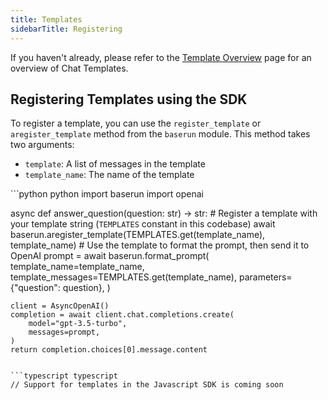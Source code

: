 ```yaml
---
title: Templates
sidebarTitle: Registering
---
```


If you haven't already, please refer to the [Template Overview](/templates/overview) page for an overview of Chat Templates.

## Registering Templates using the SDK

To register a template, you can use the `register_template` or `aregister_template` method from the `baserun` module. This method takes two arguments:

- `template`: A list of messages in the template
- `template_name`: The name of the template


<CodeGroup>
```python python
import baserun
import openai


async def answer_question(question: str) -> str:
    # Register a template with your template string (`TEMPLATES` constant in this codebase)
    await baserun.aregister_template(TEMPLATES.get(template_name), template_name)
    # Use the template to format the prompt, then send it to OpenAI
    prompt = await baserun.format_prompt(
        template_name=template_name,
        template_messages=TEMPLATES.get(template_name),
        parameters={"question": question},
    )

    client = AsyncOpenAI()
    completion = await client.chat.completions.create(
        model="gpt-3.5-turbo",
        messages=prompt,
    )
    return completion.choices[0].message.content
```

```typescript typescript
// Support for templates in the Javascript SDK is coming soon
````

</CodeGroup>
